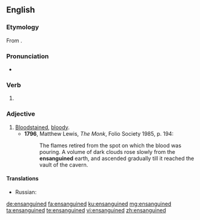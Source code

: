 ==English==

===Etymology===
From {{m|en|ensanguine}}.

===Pronunciation===
* {{a|UK}} {{IPA|/ɛnˈsaŋɡwɪnd/|lang=en}}

===Verb===
{{head|en|verb form}}

# {{en-past of|ensanguine}}

===Adjective===
{{en-adj}}

# [[bloodstained|Bloodstained]], [[bloody]].
#* '''1796''', Matthew Lewis, ''The Monk'', Folio Society 1985, p. 194:
#*: The flames retired from the spot on which the blood was pouring. A volume of dark clouds rose slowly from the '''ensanguined''' earth, and ascended gradually till it reached the vault of the cavern.

====Translations====
{{trans-top|bloodstained, bloody}}
* Russian: {{t+|ru|окрова́вленный|m}}
{{trans-mid}}
{{trans-bottom}}

[[de:ensanguined]]
[[fa:ensanguined]]
[[ku:ensanguined]]
[[mg:ensanguined]]
[[ta:ensanguined]]
[[te:ensanguined]]
[[vi:ensanguined]]
[[zh:ensanguined]]